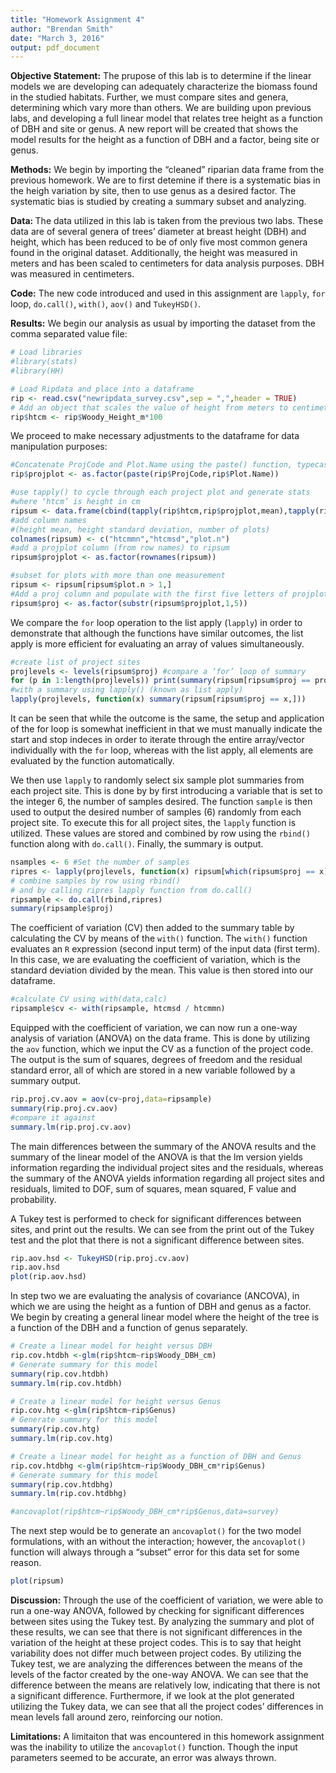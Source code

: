 ```yaml
---
title: "Homework Assignment 4"
author: "Brendan Smith"
date: "March 3, 2016"
output: pdf_document
---
```


**Objective Statement:** The prupose of this lab is to determine if the linear models we are developing can adequately characterize the biomass found in the studied habitats. Further, we must compare sites and genera, determining which vary more than others. We are building upon previous labs, and developing a full linear model that relates tree height as a function of DBH and site or genus. A new report will be created that shows the model results for the height as a function of DBH and a factor, being site or genus. 

**Methods:** We begin by importing the "cleaned" riparian data frame from the previous homework. We are to first detemine if there is a systematic bias in the heigh variation by site, then to use genus as a desired factor. The systematic bias is studied by creating a summary subset and analyzing.

  **Data: ** The data utilized in this lab is taken from the previous two labs. These data are of several genera of trees' diameter at breast height (DBH) and height, which has been reduced to be of only five most common genera found in the original dataset. Additionally, the height was measured in meters and has been scaled to centimeters for data analysis purposes. DBH was measured in centimeters.
  
  **Code:** The new code introduced and used in this assignment are `lapply`, `for` loop, `do.call()`, `with()`, `aov()` and `TukeyHSD()`. 

**Results:** We begin our analysis as usual by importing the dataset from the comma separated value file:
  
```r
# Load libraries
#library(stats)
#library(HH)

# Load Ripdata and place into a dataframe
rip <- read.csv("newripdata_survey.csv",sep = ",",header = TRUE)
# Add an object that scales the value of height from meters to centimeters
rip$htcm <- rip$Woody_Height_m*100
```

We proceed to make necessary adjustments to the dataframe for data manipulation purposes:
```r
#Concatenate ProjCode and Plot.Name using the paste() function, typecast as a factor, then place these factors in rip$projplot
rip$projplot <- as.factor(paste(rip$ProjCode,rip$Plot.Name)) 

#use tapply() to cycle through each project plot and generate stats 
#where ‘htcm’ is height in cm 
ripsum <- data.frame(cbind(tapply(rip$htcm,rip$projplot,mean),tapply(rip$htcm,rip$projplot,sd),tapply(rip$htcm,rip$projplot,length))) 
#add column names 
#(height mean, height standard deviation, number of plots) 
colnames(ripsum) <- c("htcmmn","htcmsd","plot.n") 
#add a projplot column (from row names) to ripsum 
ripsum$projplot <- as.factor(rownames(ripsum))
```

```r
#subset for plots with more than one measurement 
ripsum <- ripsum[ripsum$plot.n > 1,]
#Add a proj column and populate with the first five letters of projplot (the ProjCode) via the substr() function. Then typecast to factor
ripsum$proj <- as.factor(substr(ripsum$projplot,1,5))
```

We compare the `for` loop operation to the list apply (`lapply`) in order to demonstrate that although the functions have similar outcomes, the list apply is more efficient for evaluating an array of values simultaneously.
```r
#create list of project sites 
projlevels <- levels(ripsum$proj) #compare a ‘for’ loop of summary 
for (p in 1:length(projlevels)) print(summary(ripsum[ripsum$proj == projlevels[p],])) 
#with a summary using lapply() (known as list apply) 
lapply(projlevels, function(x) summary(ripsum[ripsum$proj == x,]))
```
It can be seen that while the outcome is the same, the setup and application of the for loop is somewhat inefficient in that we must manually indicate the start and stop indeces in order to iterate through the entire array/vector individually with the `for` loop, whereas with the list apply, all elements are evaluated by the function automatically. 

We then use `lapply` to randomly select six sample plot summaries from each project site. This is done by by first introducing a variable that is set to the integer 6, the number of samples desired. The function `sample` is then used to output the desired number of samples (6) randomly from each project site. To execute this for all project sites, the `lapply` function is utilized. These values are stored and combined by row using the `rbind()` function along with `do.call()`. Finally, the summary is output.

```r
nsamples <- 6 #Set the number of samples
ripres <- lapply(projlevels, function(x) ripsum[which(ripsum$proj == x),][sample(nrow(ripsum[which(ripsum$proj == x),]),nsamples),]) 
# combine samples by row using rbind()
# and by calling ripres lapply function from do.call()
ripsample <- do.call(rbind,ripres)
summary(ripsample$proj)
```


The coefficient of variation (CV) then added to the summary table by calculating the CV by means of the `with()` function. The `with()` function evaluates an `R` expression (second input term) of the input data (first term). In this case, we are evaluating the coefficient of variation, which is the standard deviation divided by the mean. This value is then stored into our dataframe.
```r
#calculate CV using with(data,calc) 
ripsample$cv <- with(ripsample, htcmsd / htcmmn)
```


Equipped with the coefficient of variation, we can now run a one-way analysis of variation (ANOVA) on the data frame. This is done by utilizing the `aov` function, which we input the CV as a function of the project code. The output is the sum of squares, degrees of freedom and the residual standard error, all of which are stored in a new variable followed by a summary output.
```r
rip.proj.cv.aov = aov(cv~proj,data=ripsample) 
summary(rip.proj.cv.aov) 
#compare it against 
summary.lm(rip.proj.cv.aov)
```


The main differences between the summary of the ANOVA results and the summary of the linear model of the ANOVA is that the lm version yields information regarding the individual project sites and the residuals, whereas the summary of the ANOVA yields information regarding all project sites and residuals, limited to DOF, sum of squares, mean squared, F value and probability.

A Tukey test is performed to check for significant differences between sites, and print out the results. We can see from the print out of the Tukey test and the plot that there is not a significant difference between sites. 
```r
rip.aov.hsd <- TukeyHSD(rip.proj.cv.aov) 
rip.aov.hsd
plot(rip.aov.hsd)
```

In step two we are evaluating the analysis of covariance (ANCOVA), in which we are using the height as a funtion of DBH and genus as a factor. We begin by creating a general linear model where the height of the tree is a function of the DBH and a function of genus separately.

```r
# Create a linear model for height versus DBH
rip.cov.htdbh <-glm(rip$htcm~rip$Woody_DBH_cm)
# Generate summary for this model
summary(rip.cov.htdbh)
summary.lm(rip.cov.htdbh)

# Create a linear model for height versus Genus
rip.cov.htg <-glm(rip$htcm~rip$Genus)
# Generate summary for this model
summary(rip.cov.htg)
summary.lm(rip.cov.htg)

# Create a linear model for height as a function of DBH and Genus
rip.cov.htdbhg <-glm(rip$htcm~rip$Woody_DBH_cm*rip$Genus)
# Generate summary for this model
summary(rip.cov.htdbhg)
summary.lm(rip.cov.htdbhg)

#ancovaplot(rip$htcm~rip$Woody_DBH_cm*rip$Genus,data=survey)
```
The next step would be to generate an `ancovaplot()` for the two model formulations, with an without the interaction; however, the `ancovaplot()` function will always through a "subset" error for this data set for some reason.

```r
plot(ripsum)
```

**Discussion:** Through the use of the coefficient of variation, we were able to run a one-way ANOVA, followed by checking for significant differences between sites using the Tukey test. By analyzing the summary and plot of these results, we can see that there is not significant differences in the variation of the height at these project codes. This is to say that height variability does not differ much between project codes. By utilizing the Tukey test, we are analyzing the differences between the means of the levels of the factor created by the one-way ANOVA. We can see that the difference between the means are relatively low, indicating that there is not a significant difference. Furthermore, if we look at the plot generated utilizing the Tukey data, we can see that all the project codes' differences in mean levels fall around zero, reinforcing our notion.


**Limitations:** A limitaiton that was encountered in this homework assignment was the inability to utilize the `ancovaplot()` function. Though the input parameters seemed to be accurate, an error was always thrown.